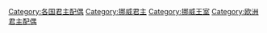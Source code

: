 [[Category:各国君主配偶|Category:各国君主配偶]]
[[Category:挪威君主|Category:挪威君主]]
[[Category:挪威王室|Category:挪威王室]]
[[Category:欧洲君主配偶|Category:欧洲君主配偶]]